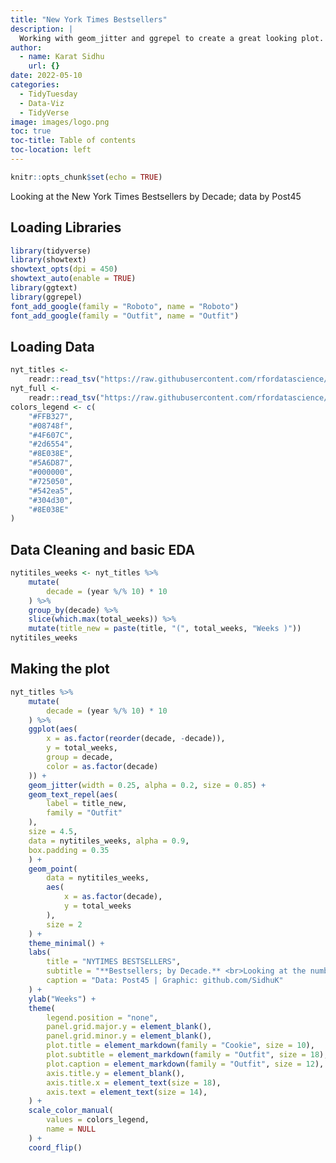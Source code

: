 ```yaml
---
title: "New York Times Bestsellers"
description: |
  Working with geom_jitter and ggrepel to create a great looking plot.
author:
  - name: Karat Sidhu
    url: {}
date: 2022-05-10
categories:
  - TidyTuesday
  - Data-Viz
  - TidyVerse
image: images/logo.png
toc: true
toc-title: Table of contents
toc-location: left
---
```



```r
knitr::opts_chunk$set(echo = TRUE)
```

Looking at the New York Times Bestsellers by Decade; data by Post45

## Loading Libraries

```r

library(tidyverse)
library(showtext)
showtext_opts(dpi = 450)
showtext_auto(enable = TRUE)
library(ggtext)
library(ggrepel)
font_add_google(family = "Roboto", name = "Roboto")
font_add_google(family = "Outfit", name = "Outfit")

```

## Loading Data

```r

nyt_titles <-
    readr::read_tsv("https://raw.githubusercontent.com/rfordatascience/tidytuesday/master/data/2022/2022-05-10/nyt_titles.tsv")
nyt_full <-
    readr::read_tsv("https://raw.githubusercontent.com/rfordatascience/tidytuesday/master/data/2022/2022-05-10/nyt_full.tsv")
colors_legend <- c(
    "#FFB327",
    "#08748f",
    "#4F607C",
    "#2d6554",
    "#8E038E",
    "#5A6D87",
    "#000000",
    "#725050",
    "#542ea5",
    "#304d30",
    "#8E038E"
)

```


## Data Cleaning and basic EDA

```r
nytitiles_weeks <- nyt_titles %>%
    mutate(
        decade = (year %/% 10) * 10
    ) %>%
    group_by(decade) %>%
    slice(which.max(total_weeks)) %>%
    mutate(title_new = paste(title, "(", total_weeks, "Weeks )"))
nytitiles_weeks


```

## Making the plot

```r

nyt_titles %>%
    mutate(
        decade = (year %/% 10) * 10
    ) %>%
    ggplot(aes(
        x = as.factor(reorder(decade, -decade)),
        y = total_weeks,
        group = decade,
        color = as.factor(decade)
    )) +
    geom_jitter(width = 0.25, alpha = 0.2, size = 0.85) +
    geom_text_repel(aes(
        label = title_new,
        family = "Outfit"
    ),
    size = 4.5,
    data = nytitiles_weeks, alpha = 0.9,
    box.padding = 0.35
    ) +
    geom_point(
        data = nytitiles_weeks,
        aes(
            x = as.factor(decade),
            y = total_weeks
        ),
        size = 2
    ) +
    theme_minimal() +
    labs(
        title = "NYTIMES BESTSELLERS",
        subtitle = "**Bestsellers; by Decade.** <br>Looking at the number of weeks each book stayed on the NYTimes bestsellers<br> list every decade. Most popular bestselling book with the most weeks on the <br> list is labelled for each decade.",
        caption = "Data: Post45 | Graphic: github.com/SidhuK"
    ) +
    ylab("Weeks") +
    theme(
        legend.position = "none",
        panel.grid.major.y = element_blank(),
        panel.grid.minor.y = element_blank(),
        plot.title = element_markdown(family = "Cookie", size = 10),
        plot.subtitle = element_markdown(family = "Outfit", size = 18),
        plot.caption = element_markdown(family = "Outfit", size = 12),
        axis.title.y = element_blank(),
        axis.title.x = element_text(size = 18),
        axis.text = element_text(size = 14),
    ) +
    scale_color_manual(
        values = colors_legend,
        name = NULL
    ) +
    coord_flip()

```



